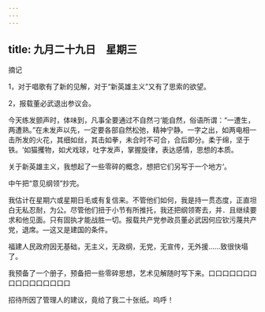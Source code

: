 ```yaml
---
---
---
```

title: 九月二十九日　星期三
---




摘记

1，对于唱歌有了新的见解，对于“新英雄主义”又有了思索的欲望。

2，报载董必武退出参议会。

今天练发颤声时，体味到，凡事全要通过不自然刁‘能自然，俗语所谓：“一遭生，两遭熟。”在未发声以先，一定要各部自然松弛，精神宁静。一字之出，如两电相一击所发的火花，其细如丝，其击如拳，未合时不可合，合后即分。柔于绵，坚于铁。‘如猫攫物，如犬戏球，吐字发声，掌握旋律，表达感情，思想的本质。

关于新英雄主义，我想起了一些零碎的概念，想把它们另写于一个地方‘。

中午把“意见纲领”抄完。

我估计在星期六或星期日毛或有复信来。不管他们如何，我是持一贯态度，正直坦白无私忍耐，为公。尽管他们扭于小节有所推托，我还把纲领寄去，并．且继续要求和他见面。只有固执才能战胜一切。报载共产党参政员董必武因何应钦污蔑共产党，退席。―这又是建国的条件。

福建人民政府因无基础，无主义，无政纲，无党，无宣传，无外援……致很快塌了。

我预备了一个册子，预备把一些零碎思想，艺术见解随时写下来。口口口口口口口口口口口口口口口口

招待所因了管理人的建议，竟给了我二十张纸。呜呼！